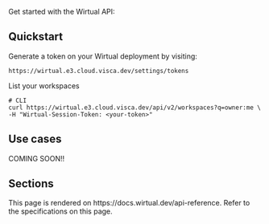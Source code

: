 
Get started with the Wirtual API:

## Quickstart

Generate a token on your Wirtual deployment by visiting:

```shell
https://wirtual.e3.cloud.visca.dev/settings/tokens
```

List your workspaces

```shell
# CLI
curl https://wirtual.e3.cloud.visca.dev/api/v2/workspaces?q=owner:me \
-H "Wirtual-Session-Token: <your-token>"
```

## Use cases

COMING SOON!!

## Sections

<children>
  This page is rendered on https://docs.wirtual.dev/api-reference. Refer to the specifications on this page.
</children>